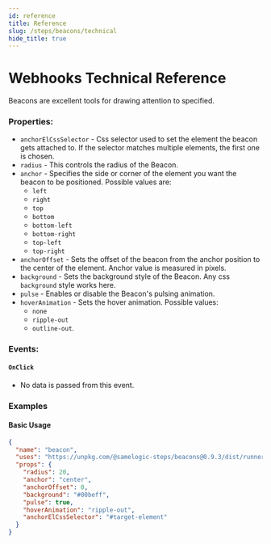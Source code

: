 ```yaml
---
id: reference
title: Reference
slug: /steps/beacons/technical
hide_title: true
---
```


# Webhooks Technical Reference

Beacons are excellent tools for drawing attention to specified.

### Properties:

- `anchorElCssSelector` -
  Css selector used to set the element the beacon gets attached to. If the selector matches multiple elements, the first one is chosen.
- `radius` -
  This controls the radius of the Beacon.
- `anchor` -
  Specifies the side or corner of the element you want the beacon to be positioned. Possible values are:
  - `left`
  - `right`
  - `top`
  - `bottom`
  - `bottom-left`
  - `bottom-right`
  - `top-left`
  - `top-right`
- `anchorOffset` -
  Sets the offset of the beacon from the anchor position to the center of the element. Anchor value is measured in pixels.
- `background` -
  Sets the background style of the Beacon. Any css `background` style works here.
- `pulse` -
  Enables or disable the Beacon's pulsing animation.
- `hoverAnimation` -
  Sets the hover animation. Possible values:
  - `none`
  - `ripple-out`
  - `outline-out`.

### Events:

#### `OnClick`

- No data is passed from this event.

### Examples

#### Basic Usage

```json
{
  "name": "beacon",
  "uses": "https://unpkg.com/@samelogic-steps/beacons@0.9.3/dist/runner.js",
  "props": {
    "radius": 20,
    "anchor": "center",
    "anchorOffset": 0,
    "background": "#00beff",
    "pulse": true,
    "hoverAnimation": "ripple-out",
    "anchorElCssSelector": "#target-element"
  }
}
```
